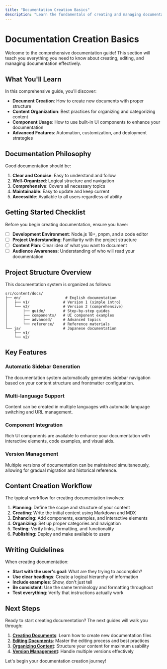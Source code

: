 ```yaml
---
title: "Documentation Creation Basics"
description: "Learn the fundamentals of creating and managing documentation"
---
```


# Documentation Creation Basics

Welcome to the comprehensive documentation guide! This section will teach you everything you need to know about creating, editing, and managing documentation effectively.

## What You'll Learn

In this comprehensive guide, you'll discover:

- **Document Creation**: How to create new documents with proper structure
- **Content Organization**: Best practices for organizing and categorizing content
- **Component Usage**: How to use built-in UI components to enhance your documentation
- **Advanced Features**: Automation, customization, and deployment strategies

## Documentation Philosophy

Good documentation should be:

1. **Clear and Concise**: Easy to understand and follow
2. **Well-Organized**: Logical structure and navigation
3. **Comprehensive**: Covers all necessary topics
4. **Maintainable**: Easy to update and keep current
5. **Accessible**: Available to all users regardless of ability

## Getting Started Checklist

Before you begin creating documentation, ensure you have:

- [ ] **Development Environment**: Node.js 18+, pnpm, and a code editor
- [ ] **Project Understanding**: Familiarity with the project structure
- [ ] **Content Plan**: Clear idea of what you want to document
- [ ] **Audience Awareness**: Understanding of who will read your documentation

## Project Structure Overview

This documentation system is organized as follows:

```
src/content/docs/
├── en/                    # English documentation
│   ├── v1/               # Version 1 (simple intro)
│   └── v2/               # Version 2 (comprehensive)
│       ├── guide/        # Step-by-step guides
│       ├── components/   # UI component examples
│       ├── advanced/     # Advanced topics
│       └── reference/    # Reference materials
└── ja/                   # Japanese documentation
    ├── v1/
    └── v2/
```

## Key Features

### Automatic Sidebar Generation
The documentation system automatically generates sidebar navigation based on your content structure and frontmatter configuration.

### Multi-language Support
Content can be created in multiple languages with automatic language switching and URL management.

### Component Integration
Rich UI components are available to enhance your documentation with interactive elements, code examples, and visual aids.

### Version Management
Multiple versions of documentation can be maintained simultaneously, allowing for gradual migration and historical reference.

## Content Creation Workflow

The typical workflow for creating documentation involves:

1. **Planning**: Define the scope and structure of your content
2. **Creating**: Write the initial content using Markdown and MDX
3. **Enhancing**: Add components, examples, and interactive elements
4. **Organizing**: Set up proper categories and navigation
5. **Testing**: Verify links, formatting, and functionality
6. **Publishing**: Deploy and make available to users

## Writing Guidelines

When creating documentation:

- **Start with the user's goal**: What are they trying to accomplish?
- **Use clear headings**: Create a logical hierarchy of information
- **Include examples**: Show, don't just tell
- **Be consistent**: Use the same terminology and formatting throughout
- **Test everything**: Verify that instructions actually work

## Next Steps

Ready to start creating documentation? The next guides will walk you through:

1. **[Creating Documents](02-creating-documents)**: Learn how to create new documentation files
2. **[Editing Documents](/en/v2/01-guide/03-editing-documents)**: Master the editing process and best practices
3. **[Organizing Content](/en/v2/guide/organizing-content)**: Structure your content for maximum usability
4. **[Version Management](/en/v2/guide/version-management)**: Handle multiple versions effectively

Let's begin your documentation creation journey!
